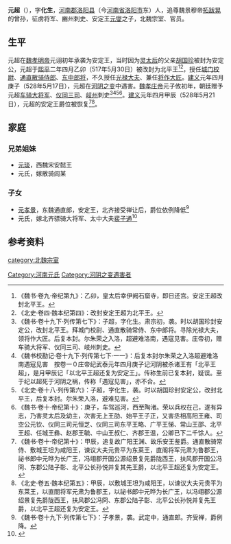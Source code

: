'''元超'''（{{bd||？|528年|5月17日|catIdx=y}}），字'''化生'''，[[河南郡|河南郡]][[洛阳县|洛阳县]]（今[[河南省|河南省]][[洛阳市|洛阳市]]东）人，追尊魏景穆帝[[拓跋晃|拓跋晃]]的曾孙，征虏将军、豳州刺史、安定王[[元燮|元燮]]之子，北魏宗室、官员。

==生平==
元超在[[魏孝明帝|魏孝明帝]]元诩初年承袭为安定王，当时因为[[灵太后|灵太后]]的父亲[[胡国珍_(北朝)|胡国珍]]被封为安定公，元超于[[熙平|熙平]]二年四月乙卯（517年5月30日）被改封为北平王<ref>《魏书·卷九·帝纪第九》：乙卯，皇太后幸伊阙石窟寺，即日还宫。安定王超改封北平王。</ref><ref>《北史·卷四·魏本纪第四》：改封安定王超为北平王。</ref>，授任[[城门校尉|城门校尉]]、[[通直散骑侍郎|通直散骑侍郎]]、[[东中郎将|东中郎将]]，不久授任[[光禄大夫|光禄大夫]]、兼任[[将作大匠|将作大匠]]。[[建义_(北魏)|建义]]元年四月庚子（528年5月17日），元超在[[河阴之变|河阴之变]]中遇害。[[魏孝庄帝|魏孝庄帝]]元子攸初年，朝廷赠予元超[[车骑大将军|车骑大将军]]、[[仪同三司|仪同三司]]、[[岐州|岐州]]刺史<ref>《魏书·卷十九下·列传第七下》：子超，字化生。肃宗初，袭。时以胡国珍封安定公，改封北平王。拜城门校尉、通直散骑常侍、东中郎将。寻除光禄大夫，领将作大匠。后复本封。尔朱荣之入洛，超避难洛南，遇寇见害。庄帝初，赠车骑大将军、仪同三司、岐州刺史。</ref><ref>《魏书校勘记·卷十九下·列传第七下·一一》：后复本封尔朱荣之入洛超避难洛南遇寇见害　按卷一０庄帝纪武泰元年四月庚子记河阴被杀诸王有「北平王超」，是月甲辰记「以北平王超还复为安定王」。传称生前已复本封，疑误。至于纪以超死于河阴之祸，传称「遇寇见害」，亦不合。</ref><ref>《北史·卷十八·列传第六》：子超，字化生，袭。时以胡国珍封安定公，改封北平王，后复本封。尔朱荣入洛，避难见害。</ref><ref>《魏书·卷十·帝纪第十》：庚子，车驾巡河，西至陶渚。荣以兵权在己，遂有异志，乃害灵太后及幼主，次害无上王劭、始平王子正，又害丞相高阳王雍、司空公元钦、仪同三司元恒芝、仪同三司东平王略、广平王悌、常山王邵、北平王超、任城王彝、赵郡王毓、中山王叔仁、齐郡王温，公卿已下二千馀人。</ref>。[[建义_(北魏)|建义]]元年四月甲辰（528年5月21日），元超的安定王爵位被恢复<ref>《魏书·卷十·帝纪第十》：甲辰，追复故广阳王渊、故乐安王鉴爵。通直散骑常侍、敷城王坦为咸阳王，谏议大夫元贵平为东莱王，直阁将军元肃为鲁郡王，祕书郎中元晔为长广王，冯翊郡开国公源绍景复先爵陇西王，扶风郡开国公冯冏、东郡公陆子彰、北平公长孙悦并复其先王爵，以北平王超还复为安定王。</ref><ref>《北史·卷五·魏本纪第五》：甲辰，以敷城王坦为咸阳王，以谏议大夫元贵平为东莱王，以直閤将军元肃为鲁郡王，以祕书郎中元晔为长广王，以冯翊郡公源绍景复先爵陇西王，扶风郡公冯冏、东郡公陆子彰、北平公长孙悦并复先王爵，以北平王超还复为安定王。</ref>。

==家庭==
===兄弟姐妹===
*[[元琰|元琰]]，西魏宋安懿王
*元氏，嫁散骑闾某

===子女===
*[[元孝景|元孝景]]，东魏通直郎，安定王，北齐接受禅让后，爵位依例降低<ref>《魏书·卷十九下·列传第七下》：子孝景，袭。武定中，通直郎。齐受禅，爵例降。</ref>
*元氏，嫁北齐骠骑大将军、太中大夫[[裴子通|裴子通]]<ref name=autogenerated1>{{Cite book | author = 罗新，叶炜著 | title = 《新出魏晋南北朝墓志疏证》 | location = 北京市 | publisher = 中华书局 | date =2004| pages =408-411 |ISBN =7-101-04320-8| accessdate = 2016-06-27 | url = | language= zh-cn| quote = }}</ref>

== 参考资料 ==
{{reflist}}


[[category:北魏宗室|category:北魏宗室]]
[[Category:河南元氏|Category:河南元氏]]
[[Category:河阴之变遇害者|Category:河阴之变遇害者]]
